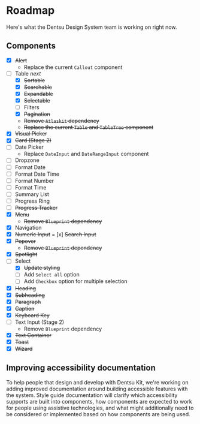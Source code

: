 
<Meta title="Get started/Roadmap" />

# Roadmap

Here's what the Dentsu Design System team is working on right now.

## Components

- [x] ~~Alert~~
  - Replace the current `Callout` component
- [ ] Table *next*
  - [x] ~~Sortable~~
  - [X] ~~Searchable~~
  - [X] ~~Expandable~~
  - [X] ~~Selectable~~
  - [ ] Filters
  - [x] ~~Pagination~~
  - ~~Remove `Atlaskit` dependency~~
  - ~~Replace the current `Table` and `TableTree` component~~
- [x] ~~Visual Picker~~
- [x] ~~Card (Stage 2)~~
- [ ] Date Picker
  - Replace `DateInput` and `DateRangeInput` component
- [ ] Dropzone
- [ ] Format Date
- [ ] Format Date Time
- [ ] Format Number
- [ ] Format Time
- [ ] Summary List
- [ ] Progress Ring
- [ ] ~~Progress Tracker~~
- [x] ~~Menu~~
  - ~~Remove `Blueprint` dependency~~
- [x] Navigation
- [x] ~~Numeric Input~~
= [x] ~~Search Input~~
- [x] ~~Popover~~
  - ~~Remove `Blueprint` dependency~~
- [x] ~~Spotlight~~
- [ ] Select
  - [x] ~~Update styling~~
  - [ ] Add `Select all` option
  - [ ] Add `Checkbox` option for multiple selection
- [x] ~~Heading~~
- [x] ~~Subheading~~
- [x] ~~Paragraph~~
- [x] ~~Caption~~
- [x] ~~Keyboard Key~~
- [ ] Text Input (Stage 2)
  - Remove `Blueprint` dependency
- [x] ~~Text Container~~
- [x] ~~Toast~~
- [x] ~~Wizard~~

## Improving accessibility documentation

To help people that design and develop with Dentsu Kit, we're working on adding improved documentation around building accessible features with the system. Style guide documentation will clarify which accessibility supports are built into components, how components are expected to work for people using assistive technologies, and what might additionally need to be considered or implemented based on how components are being used.
